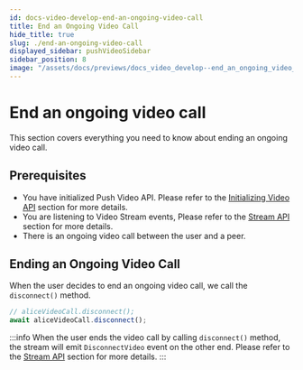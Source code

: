 ```yaml
---
id: docs-video-develop-end-an-ongoing-video-call
title: End an Ongoing Video Call
hide_title: true
slug: ./end-an-ongoing-video-call
displayed_sidebar: pushVideoSidebar
sidebar_position: 8
image: "/assets/docs/previews/docs_video_develop--end_an_ongoing_video_call.png"
---
```


# End an ongoing video call

This section covers everything you need to know about ending an ongoing video call.

<head>
  <title>Ending an Ongoing Video Call | Push Video | Push Documentation</title>
</head>

## Prerequisites

- You have initialized Push Video API. Please refer to the [Initializing Video API](/docs/video/build/initializing-video-api/) section for more details.
- You are listening to Video Stream events, Please refer to the [Stream API](/docs/video/build/stream-video) section for more details.
- There is an ongoing video call between the user and a peer.

## Ending an Ongoing Video Call

When the user decides to end an ongoing video call, we call the `disconnect()` method.

```typescript
// aliceVideoCall.disconnect();
await aliceVideoCall.disconnect();
```

:::info
When the user ends the video call by calling `disconnect()` method, the stream will emit `DisconnectVideo` event on the other end. Please refer to the [Stream API](/docs/video/build/stream-video) section for more details.
:::
